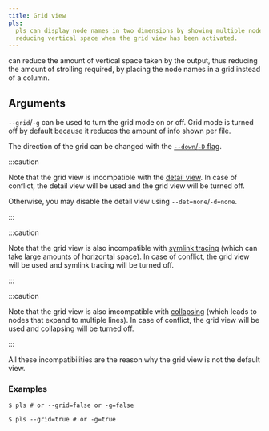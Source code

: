 ```yaml
---
title: Grid view
pls:
  pls can display node names in two dimensions by showing multiple nodes per row
  reducing vertical space when the grid view has been activated.
---
```



<Pls /> can reduce the amount of vertical space taken by the output, thus
reducing the amount of strolling required, by placing the node names in a grid
instead of a column.

## Arguments

`--grid`/`-g` can be used to turn the grid mode on or off. Grid mode is turned
off by default because it reduces the amount of info shown per file.

The direction of the grid can be changed with the
[`--down`/`-D` flag](/pls/features/direction/).

:::caution

Note that the grid view is incompatible with the
[detail view](/pls/features/detail_view/). In case of conflict, the detail view
will be used and the grid view will be turned off.

Otherwise, you may disable the detail view using `--det=none`/`-d=none`.

:::

:::caution

Note that the grid view is also incompatible with
[symlink tracing](/pls/features/symlink/) (which can take large amounts of
horizontal space). In case of conflict, the grid view will be used and symlink
tracing will be turned off.

:::

:::caution

Note that the grid view is also imcompatible with
[collapsing](/pls/features/collapse/) (which leads to nodes that expand to
multiple lines). In case of conflict, the grid view will be used and collapsing
will be turned off.

:::

All these incompatibilities are the reason why the grid view is not the default
view.

### Examples

```console
$ pls # or --grid=false or -g=false
```

<GridViewOff />

```console
$ pls --grid=true # or -g=true
```

<GridViewOn />
